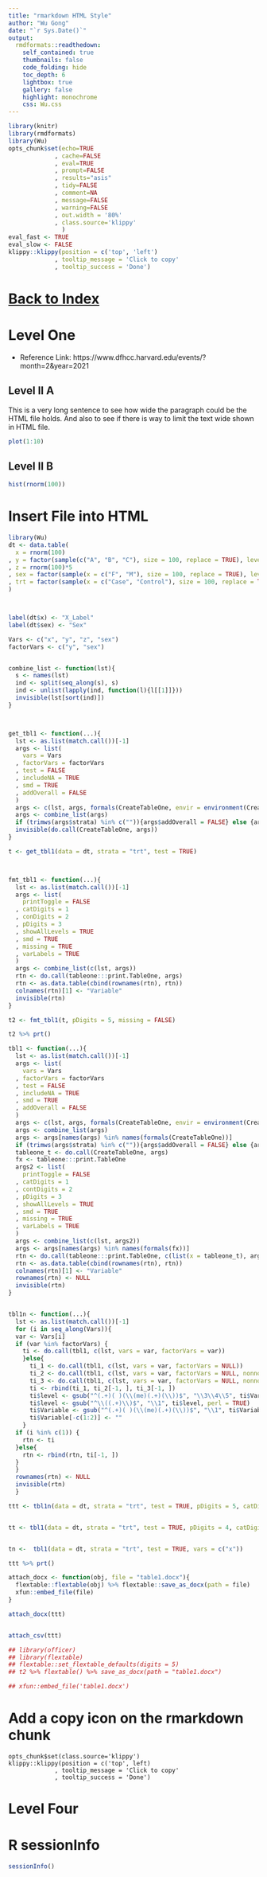```yaml
---
title: "rmarkdown HTML Style"
author: "Wu Gong"
date: "`r Sys.Date()`"
output:
  rmdformats::readthedown:
    self_contained: true
    thumbnails: false
    code_folding: hide
    toc_depth: 6
    lightbox: true
    gallery: false
    highlight: monochrome
    css: Wu.css
---
```



	
```r
library(knitr)
library(rmdformats)
library(Wu)
opts_chunk$set(echo=TRUE
             , cache=FALSE
             , eval=TRUE
             , prompt=FALSE
             , results="asis"
             , tidy=FALSE
             , comment=NA
             , message=FALSE
             , warning=FALSE
             , out.width = '80%'
             , class.source='klippy'
               )
eval_fast <- TRUE
eval_slow <- FALSE
klippy::klippy(position = c('top', 'left')
             , tooltip_message = 'Click to copy'
             , tooltip_success = 'Done')
```




# [Back to Index](index.html)


# Level One



* Reference Link: https://www.dfhcc.harvard.edu/events/?month=2&year=2021

## Level II A

This is a very long sentence to see how wide the paragraph could be the HTML file holds. And also to see if there is way to limit the text wide shown in HTML file.

```r
plot(1:10)

```


## Level II B

```r
hist(rnorm(100))

```

# Insert File into HTML


```r
library(Wu)
dt <- data.table(
  x = rnorm(100)
, y = factor(sample(c("A", "B", "C"), size = 100, replace = TRUE), levels = c("A", "B", "C"))
, z = rnorm(100)*5
, sex = factor(sample(x = c("F", "M"), size = 100, replace = TRUE), levels = c("F", "M"))
, trt = factor(sample(x = c("Case", "Control"), size = 100, replace = TRUE), levels = c("Case", "Control"))
)



label(dt$x) <- "X_Label"
label(dt$sex) <- "Sex"

Vars <- c("x", "y", "z", "sex")
factorVars <- c("y", "sex")


combine_list <- function(lst){
  s <- names(lst)
  ind <- split(seq_along(s), s)
  ind <- unlist(lapply(ind, function(l){l[[1]]}))
  invisible(lst[sort(ind)])
}



get_tbl1 <- function(...){
  lst <- as.list(match.call())[-1]
  args <- list(
    vars = Vars
  , factorVars = factorVars
  , test = FALSE
  , includeNA = TRUE
  , smd = TRUE
  , addOverall = FALSE
  )
  args <- c(lst, args, formals(CreateTableOne, envir = environment(CreateTableOne)))
  args <- combine_list(args)
  if (trimws(args$strata) %in% c("")){args$addOverall = FALSE} else {args$addOverall = TRUE}
  invisible(do.call(CreateTableOne, args))
}

t <- get_tbl1(data = dt, strata = "trt", test = TRUE)



fmt_tbl1 <- function(...){
  lst <- as.list(match.call())[-1]
  args <- list(
    printToggle = FALSE
  , catDigits = 1
  , conDigits = 2
  , pDigits = 3
  , showAllLevels = TRUE
  , smd = TRUE
  , missing = TRUE
  , varLabels = TRUE
  )
  args <- combine_list(c(lst, args))
  rtn <- do.call(tableone:::print.TableOne, args)
  rtn <- as.data.table(cbind(rownames(rtn), rtn))
  colnames(rtn)[1] <- "Variable"
  invisible(rtn)
}

t2 <- fmt_tbl1(t, pDigits = 5, missing = FALSE)

t2 %>% prt()

tbl1 <- function(...){
  lst <- as.list(match.call())[-1]
  args <- list(
    vars = Vars
  , factorVars = factorVars
  , test = FALSE
  , includeNA = TRUE
  , smd = TRUE
  , addOverall = FALSE
  )
  args <- c(lst, args, formals(CreateTableOne, envir = environment(CreateTableOne)))
  args <- combine_list(args)
  args <- args[names(args) %in% names(formals(CreateTableOne))]
  if (trimws(args$strata) %in% c("")){args$addOverall = FALSE} else {args$addOverall = TRUE}
  tableone_t <- do.call(CreateTableOne, args)
  fx <- tableone:::print.TableOne 
  args2 <- list(
    printToggle = FALSE
  , catDigits = 1
  , contDigits = 2
  , pDigits = 3
  , showAllLevels = TRUE
  , smd = TRUE
  , missing = TRUE
  , varLabels = TRUE
  )
  args <- combine_list(c(lst, args2))
  args <- args[names(args) %in% names(formals(fx))]
  rtn <- do.call(tableone:::print.TableOne, c(list(x = tableone_t), args))
  rtn <- as.data.table(cbind(rownames(rtn), rtn))
  colnames(rtn)[1] <- "Variable"
  rownames(rtn) <- NULL
  invisible(rtn)
}


tbl1n <- function(...){
  lst <- as.list(match.call())[-1]
  for (i in seq_along(Vars)){
  var <- Vars[i]
  if (var %in% factorVars) {
    ti <- do.call(tbl1, c(lst, vars = var, factorVars = var))
    }else{
      ti_1 <- do.call(tbl1, c(lst, vars = var, factorVars = NULL))
      ti_2 <- do.call(tbl1, c(lst, vars = var, factorVars = NULL, nonnormal = var))
      ti_3 <- do.call(tbl1, c(lst, vars = var, factorVars = NULL, nonnormal = var, minMax = TRUE))
      ti <- rbind(ti_1, ti_2[-1, ], ti_3[-1, ])
      ti$level <- gsub("^(.+)( )(\\(me)(.+)(\\))$", "\\3\\4\\5", ti$Variable, perl = TRUE)
      ti$level <- gsub("^\\((.+)\\)$", "\\1", ti$level, perl = TRUE)
      ti$Variable <- gsub("^(.+)( )(\\(me)(.+)(\\))$", "\\1", ti$Variable, perl = TRUE)
      ti$Variable[-c(1:2)] <- ""
    }
  if (i %in% c(1)) {
    rtn <- ti
  }else{
    rtn <- rbind(rtn, ti[-1, ])
  }
  }
  rownames(rtn) <- NULL
  invisible(rtn)
  }

ttt <- tbl1n(data = dt, strata = "trt", test = TRUE, pDigits = 5, catDigits = 3, contDigits = 4)


tt <- tbl1(data = dt, strata = "trt", test = TRUE, pDigits = 4, catDigits = 2, contDigits = 3)


tn <-  tbl1(data = dt, strata = "trt", test = TRUE, vars = c("x"))

ttt %>% prt()

attach_docx <- function(obj, file = "table1.docx"){
  flextable::flextable(obj) %>% flextable::save_as_docx(path = file)
  xfun::embed_file(file)
}

attach_docx(ttt)


attach_csv(ttt)

## library(officer)
## library(flextable)
## flextable::set_flextable_defaults(digits = 5)
## t2 %>% flextable() %>% save_as_docx(path = "table1.docx")

## xfun::embed_file('table1.docx')


```


# Add a copy icon on the rmarkdown chunk


````
opts_chunk$set(class.source='klippy')
klippy::klippy(position = c('top', left)
             , tooltip_message = 'Click to copy'
             , tooltip_success = 'Done')
````



# Level Four
# R sessionInfo

```r
sessionInfo()

```
